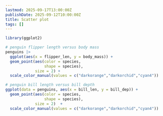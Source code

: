 ```yaml
---
lastmod: 2025-09-17T13:00:00Z
publishDate: 2025-09-12T10:00:00Z
title: Scatter plot
tags: []
---
```


```r
library(ggplot2)
```

```r
# penguin flipper length versus body mass
penguins |>
  ggplot(aes(x = flipper_len, y = body_mass)) +
  geom_point(aes(color = species, 
                 shape = species),
             size = 2) +
  scale_color_manual(values = c("darkorange","darkorchid","cyan4")) 
```

```r
# penguin bill length versus bill depth
ggplot(data = penguins, aes(x = bill_len, y = bill_dep)) +
  geom_point(aes(color = species, 
                 shape = species),
             size = 2)  +
  scale_color_manual(values = c("darkorange","darkorchid","cyan4"))
```
